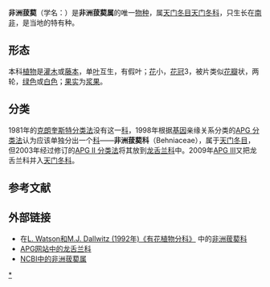 {{Speciesbox
| taxon = Behnia reticulata
| authority =([[Thunb.|Thunb.]]) [[Didr.|Didr.]], 1854
| parent authority =[[Didr.|Didr.]], 1854
| synonyms ref={{r|powo}}
| synonyms ={{species list
|Dictyopsis thunbergii |Harv. ex Hook.f., 1867
|Hylonome reticulata |(Thunb.) Webb & Berthel., 1846
|Ruscus reticulatus |Thunb., 1794
}}
}}

'''非洲菝葜'''（学名：{{lang|la|''Behnia reticulata''}}）是'''非洲菝葜属'''的唯一[[物种|物种]]，属[[天门冬目|天门冬目]][[天门冬科|天门冬科]]，只生长在[[南非|南非]]，是当地的特有种。{{r|powo}}

==形态==
本科[[植物|植物]]是[[灌木|灌木]]或[[藤本|藤本]]，单[[叶|叶]]互生，有假叶；[[花|花]]小，[[花冠|花冠]]3，被片类似[[花瓣|花瓣]]状，两轮，[[绿色|绿色]]或[[白色|白色]]；[[果实|果实]]为[[浆果|浆果]]。

==分类==
1981年的[[克朗奎斯特分类法|克朗奎斯特分类法]]没有这一[[科|科]]，1998年根据[[基因|基因]]亲缘关系分类的[[APG_分类法|APG 分类法]]认为应该单独分出一个[[科|科]]——'''非洲菝葜科'''（Behniaceae），属于[[天门冬目|天门冬目]]， 但2003年经过修订的[[APG_II_分类法|APG II 分类法]]将其放到[[龙舌兰科|龙舌兰科]]中。2009年[[APG_III|APG III]]又把龙舌兰科并入[[天门冬科|天门冬科]]。

==参考文献==
{{reflist|refs=
<ref name="powo">{{cite web |title=''Behnia reticulata'' (Thunb.) Didr. |url=http://powo.science.kew.org/taxon/urn:lsid:ipni.org:names:531749-1 |website=''Plants of the World Online'' |publisher=Kew Science |accessdate=2021-01-11 |language=en}}</ref>
}}

==外部链接==
* 在[http://delta-intkey.com/angio/ L. Watson和M.J. Dallwitz (1992年)《有花植物分科》] {{Wayback|url=http://delta-intkey.com/angio/ |date=20070103200438 }}中的[http://delta-intkey.com/angio/www/behniace.htm  非洲菝葜科]
*[http://www.mobot.org/MOBOT/Research/APWeb/orders/Asparagalesweb.htm#Agavaceae APG网站中的龙舌兰科] {{Wayback|url=http://www.mobot.org/MOBOT/Research/APWeb/orders/Asparagalesweb.htm#Agavaceae |date=20080928210730 }} 
*[http://www.ncbi.nlm.nih.gov/Taxonomy/Browser/wwwtax.cgi?lin=s&p=has_linkout&id=51437  NCBI中的非洲菝葜属]
{{taxonbar}}
[[Category:非洲菝葜科|*]]